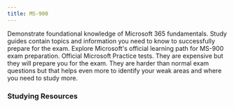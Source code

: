 ```yaml
---
title: MS-900
---
```


<Card title="Get Started" icon="star"> 
  <LinkCard title="Exam MS-900: Microsoft 365 Fundamentals" href="https://learn.microsoft.com/en-us/credentials/certifications/microsoft-365-fundamentals?WT.mc_id=studentamb_165290" target="_blank"/>
    Demonstrate foundational knowledge of Microsoft 365 fundamentals.
  <LinkCard title="MS-900 Study Guide" href="https://aka.ms/MS900-StudyGuide?WT.mc_id=studentamb_165290" target="_blank"/>
    Study guides contain topics and information you need to know to successfully prepare for the exam.
  <LinkCard title="Microsoft Learn" href="https://learn.microsoft.com/en-us/certifications/exams/ms-900t00?WT.mc_id=studentamb_165290" target="_blank"/>
    Explore Microsoft's official learning path for MS-900 exam preparation.
</Card>

<Card title="MeasureUp Practice Tests" icon="open-book"> 
  <LinkCard title="MeasureUp Practice Test" href="https://www.measureup.com/microsoft-practice-test-ms-900-microsoft-365-fundamentals.html#u44" target="_blank"/>
  <LinkCard title="MeasureUp Subscriptions" href="https://www.measureup.com/subscription-plans-for-individuals#u44" target="_blank"/>
      Official Microsoft Practice tests. They are expensive but they will prepare you for the exam. They are harder than normal exam questions but that helps 
      even more to identify your weak areas and where you need to study more. 
</Card>

### Studying Resources

<Tabs>

  <TabItem label="Text">
    <CardGrid>
      <LinkCard title="Microsoft Learn" href="https://learn.microsoft.com/en-us/certifications/exams/ms-900t00?WT.mc_id=studentamb_165290" target="_blank"/>
    </CardGrid>
  </TabItem>

  <TabItem label="Videos">
    <CardGrid>
      <LinkCard title="On Demand Instructor-led Training Series" href="https://learn.microsoft.com/en-us/shows/on-demand-instructor-led-training-series/?terms=MS-900&WT.mc_id=studentamb_165290" target="_blank"/>
      <LinkCard title="freeCodeCamp.org MS-900 Course" href="https://www.youtube.com/watch?v=Vw7KklJ8Lj8" target="_blank"/>
      <LinkCard title="John Savill MS-900 Study Cram" href="https://www.youtube.com/watch?v=np9jfnwnO2c" target="_blank"/>
      <LinkCard title="A Guide To Cloud" href="https://www.youtube.com/playlist?list=PLhLKc18P9YOBtDKWHVr1TwUq6_smRdCjo" target="_blank"/>
      <LinkCard title="Microsoft Virtual Training Day - Microsoft 365 Fundamentals" href="https://events.microsoft.com/en-us/allevents/?language=English&clientTimeZone=1&search=Microsoft%20365%20Virtual%20Training%20Day:%20Fundamentals" target="_blank"/>
    </CardGrid>
  </TabItem>

  <TabItem label="Tests">
  <CardGrid>
    <LinkCard title="MeasureUp Practice Tests" href="https://www.measureup.com/microsoft-practice-test-ms-900-microsoft-365-fundamentals.html#u44" target="_blank"/>
    <LinkCard title="Whizlab Practice Tests" href="https://www.whizlabs.com/ms-900-microsoft-365-fundamentals/" target="_blank"/>
    <LinkCard title="Microsoft Learn Practice Assessment" href="https://learn.microsoft.com/credentials/certifications/microsoft-365-fundamentals/practice/assessment?assessment-type=practice&assessmentId=50&practice-assessment-type=certification&WT.mc_id=studentamb_165290" target="_blank"/>
  </CardGrid>
  </TabItem>

  <TabItem label="Paid">
    <CardGrid>
    </CardGrid>
  </TabItem>

  <TabItem label="Misc">
    <CardGrid>
      <LinkCard title="Microsoft 365 E5 Developer Tenant" href="https://developer.microsoft.com/en-us/microsoft-365/dev-program?WT.mc_id=studentamb_165290" target="_blank"/>
    </CardGrid>
  </TabItem>

</Tabs>
